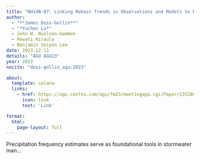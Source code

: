 ```yaml
---
title: "NH14B-07: Linking Robust Trends in Observations and Models to Develop Nonstationary Rainfall Frequency Grids for the State of Texas"
author:
  - "**James Doss-Gollin**"
  - "*Yuchen Lu*"
  - John W. Nielsen-Gammon
  - Rewati Niraula
  - Benjamin Seiyon Lee
date: 2023-12-11
details: "AGU AGU23"
year: 2023
nocite: "doss-gollin_agu:2023"

about:
  template: solana
  links:
    - href: https://agu.confex.com/agu/fm23/meetingapp.cgi/Paper/1352809
      icon: link
      text: 'Link'

format:
  html:
    page-layout: full
---
```


Precipitation frequency estimates serve as foundational tools in stormwater man...

:::{#bibliography}
:::